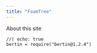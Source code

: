 ```yaml
---
title: "FoamTree"
---
```


About this site

```ojs
//| echo: true
bertin = require("bertin@1.2.4")
```
